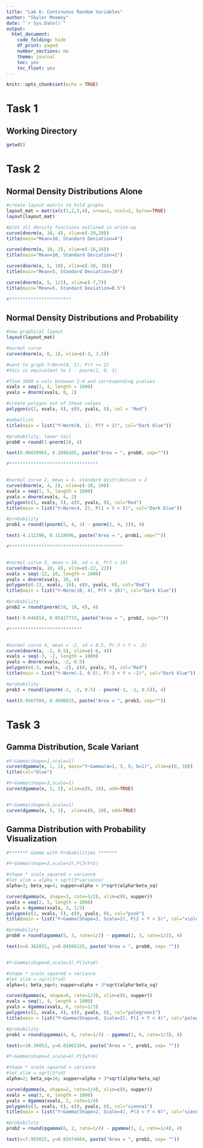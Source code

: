 ```yaml
---
title: "Lab 6: Continuous Random Variables"
author: "Skyler Moomey"
date: "`r Sys.Date()`"
output: 
  html_document:
    code_folding: hide
    df_print: paged
    number_sections: no
    theme: journal
    toc: yes
    toc_float: yes
---
```


```r
knitr::opts_chunk$set(echo = TRUE)
```


# Task 1

## Working Directory
```r
getwd()
```
# Task 2

## Normal Density Distributions Alone

```r
#create layout matrix to hold graphs
layout_mat = matrix(c(1,2,3,4), nrow=2, ncol=2, byrow=TRUE)
layout(layout_mat)

#plot all density functions outlined in write-up
curve(dnorm(x, 10, 4), xlim=c(-20,20))
title(main="Mean=10, Standard Deviation=4")

curve(dnorm(x, 10, 2), xlim=c(-16,16))
title(main="Mean=10, Standard Deviation=2")

curve(dnorm(x, 5, 10), xlim=c(-30, 30))
title(main="Mean=5, Standard Deviation=10")

curve(dnorm(x, 5, 1/2), xlim=c(-7,7))
title(main="Mean=5, Standard Deviation=0.5")

#***********************
```

## Normal Density Distributions and Probability

```r

#new graphical layout
layout(layout_mat)

#normal curve
curve(dnorm(x, 0, 1), xlim=c(-3, 3.5))

#want to graph Y~Norm(0, 1), P(Y >= 2)
#this is equivalent to 1 - pnorm(2, 0, 1)

#find 1000 x-vals between 2-4 and corresponding yvalues
xvals = seq(2, 4, length = 1000)
yvals = dnorm(xvals, 0, 1)

#create polygon out of those values
polygon(c(2, xvals, 4), c(0, yvals, 0), col = "Red")

#embellish
title(main = list("Y~Norm(0, 1), P(Y > 2)", col="Dark blue"))

#probability, lower-tail
prob0 = round(1-pnorm(2), 4)

text(0.06030965, 0.1696105, paste("Area = ", prob0, sep=""))

#*********************************


#normal curve 2, mean = 4, standard distribution = 2
curve(dnorm(x, 4, 2), xlim=c(-10, 10))
xvals = seq(1, 5, length = 1000)
yvals = dnorm(xvals, 4, 2)
polygon(c(1, xvals, 5), c(0, yvals, 0), col="Red")
title(main = list("Y~Norm(4, 2), P(1 < Y < 5)", col="Dark blue"))

#probability
prob1 = round((pnorm(5, 4, 2) - pnorm(2, 4, 2)), 4)

text(-4.112206, 0.1118096, paste("Area = ", prob1, sep=""))

#******************************************


#normal curve 3, mean = 10, sd = 4, P(Y < 10)
curve(dnorm(x, 10, 4), xlim=c(-22, 22))
xvals = seq(-22, 10, length = 1000)
yvals = dnorm(xvals, 10, 4)
polygon(c(-22, xvals, 10), c(0, yvals, 0), col="Red")
title(main = list("Y~Norm(10, 4), P(Y < 10)", col="Dark blue"))

#probability
prob2 = round(pnorm(10, 10, 4), 4)

text(-9.046854, 0.05427733, paste("Area = ", prob2, sep=""))

#***************************


#normal curve 4, mean = -2, sd = 0.5, P(-3 < Y < -2)
curve(dnorm(x, -2, 0.5), xlim=c(-6, 4))
xvals = seq(-3, -2, length = 1000)
yvals = dnorm(xvals, -2, 0.5)
polygon(c(-3, xvals, -2), c(0, yvals, 0), col="Red")
title(main = list("Y~Norm(-2, 0.5), P(-3 < Y < -2)", col="Dark blue"))

#probability
prob3 = round((pnorm(-2, -2, 0.5) - pnorm(-3, -2, 0.5)), 4)

text(0.9567504, 0.4600625, paste("Area = ", prob3, sep=""))
```

# Task 3

## Gamma Distribution, Scale Variant
```r
#Y∼Gamma(shape=1,scale=1)
curve(dgamma(x, 1, 1), main="Y~Gamma(a=1, 3, 5; b=1)", xlim=c(0, 10))
title(col="blue")

#Y∼Gamma(shape=3,scale=1)
curve(dgamma(x, 3, 1), xlim=c(0, 10), add=TRUE)


#Y∼Gamma(shape=5,scale=1)
curve(dgamma(x, 5, 1),  xlim=c(0, 10), add=TRUE)
```

## Gamma Distribution with Probability Visualization
```r

#******* Gamma with Probabilities *******

#Y~Gamma(shape=3,scale=2),P(2<Y<5)

#shape * scale_squared = variance
#let xlim = alpha + sqrt(3*variance)
alpha=3; beta_sq=4; xupper=alpha + 3*sqrt(alpha*beta_sq)

curve(dgamma(x, shape=3, rate=1/2), xlim=c(0, xupper))
xvals = seq(2, 5, length = 1000)
yvals = dgamma(xvals, 3, 1/2)
polygon(c(2, xvals, 5), c(0, yvals, 0), col="pink")
title(main = list("Y~Gamma(Shape=3, Scale=2), P(2 < Y < 5)", col="violetred3"))

#probability
prob0 = round(pgamma(5, 3, rate=1/2) - pgamma(2, 3, rate=1/2), 4)

text(x=6.362831, y=0.04506125, paste("Area = ", prob0, sep= ""))


#Y∼Gamma(shape=6,scale=3),P(1≤Y≤4)

#shape * scale_squared = variance
#let xlim = sqrt(3*sd)
alpha=6; beta_sq=9; xupper=alpha + 3*sqrt(alpha*beta_sq)

curve(dgamma(x, shape=6, rate=1/3), xlim=c(0, xupper))
xvals = seq(1, 4, length = 1000)
yvals = dgamma(xvals, 6, rate=1/3)
polygon(c(1, xvals, 4), c(0, yvals, 0), col="palegreen1")
title(main = list("Y~Gamma(Shape=6, Scale=3), P(1 < Y < 4)", col="palegreen4"))

#probability
prob1 = round(pgamma(4, 6, rate=1/3) - pgamma(1, 6, rate=1/3), 4)

text(x=10.30853, y=0.01062104, paste("Area = ", prob1, sep= ""))

#Y∼Gamma(shape=2,scale=4),P(3≤Y<6)

#shape * scale_squared = variance
#let xlim = sqrt(3*sd)
alpha=2; beta_sq=16; xupper=alpha + 3*sqrt(alpha*beta_sq)

curve(dgamma(x, shape=2, rate=1/4), xlim=c(0, xupper))
xvals = seq(3, 6, length = 1000)
yvals = dgamma(xvals, 2, rate=1/4)
polygon(c(3, xvals, 6), c(0, yvals, 0), col="sienna1")
title(main = list("Y~Gamma(Shape=2, Scale=4), P(3 < Y < 6)", col="sienna2"))

#probability
prob2 = round(pgamma(6, 2, rate=1/4) - pgamma(3, 2, rate=1/4), 4)

text(x=7.993025, y=0.03474664, paste("Area = ", prob2, sep= ""))

```

